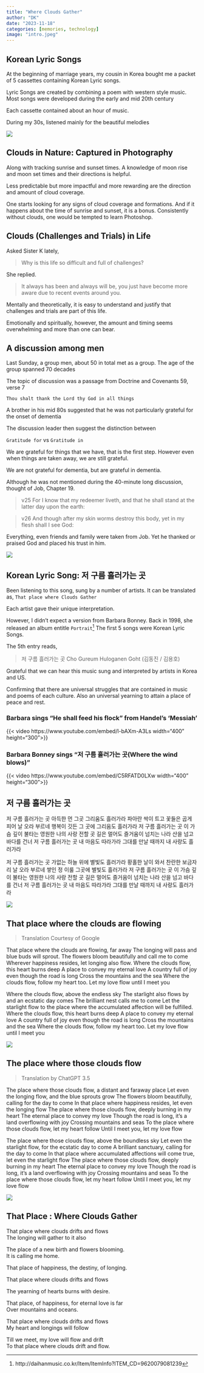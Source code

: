 ```yaml
---
title: "Where Clouds Gather"
author: "DK"
date: "2023-11-18"
categories: [memories, technology]
image: "intro.jpeg"
---
```


## Korean Lyric Songs

At the beginning of marriage years, my cousin in Korea bought me a packet of 5 cassettes containing Korean Lyric songs.

Lyric Songs are created by combining a poem with western style music.
Most songs were developed during the early and mid 20th century

Each cassette contained about an hour of music.

During my 30s, listened mainly for the beautiful melodies

![](timp_clouds.jpeg)

## Clouds in Nature: Captured in Photography

Along with tracking sunrise and sunset times.
A knowledge of moon rise and moon set times and their directions is helpful.

Less predictable but more impactful and more rewarding are the direction and amount of cloud coverage.

One starts looking for any signs of cloud coverage and formations.
And if it happens about the time of sunrise and sunset, it is a bonus.
Consistently without clouds, one would be tempted to learn Photoshop.

## Clouds (Challenges and Trials) in Life

Asked Sister K lately,

> Why is this life so difficult and full of challenges?

She replied.

> It always has been and always will be, you just have become more aware due to recent events around you.

Mentally and theoretically, it is easy to understand and justify that challenges and trials are part of this life.

Emotionally and spiritually, however, the amount and timing seems overwhelming and more than one can bear.

## A discussion among men

Last Sunday, a group men, about 50 in total met as a group.
The age of the group spanned 70 decades

The topic of discussion was a passage from Doctrine and Covenants 59, verse 7

`Thou shalt thank the Lord thy God in all things`

A brother in his mid 80s suggested that he was not particularly grateful for the onset of dementia

The discussion leader then suggest the distinction between

`Gratitude for` vs `Gratitude in`

We are grateful for things that we have, that is the first step.
However even when things are taken away, we are still grateful.

We are not grateful for dementia, but are grateful in dementia.

Although he was not mentioned during the 40-minute long discussion, thought of Job, Chapter 19.

> v25 For I know that my redeemer liveth, and that he shall stand at the latter day upon the earth:

> v26 And though after my skin worms destroy this body, yet in my flesh shall I see God:

Everything, even friends and family were taken from Job.
Yet he thanked or praised God and placed his trust in him.

![](main2.jpeg)

## Korean Lyric Song: 저 구름 흘러가는 곳

Been listening to this song, sung by a number of artists.
It can be translated as, `That place where Clouds Gather`

Each artist gave their unique interpretation.

However, I didn't expect a version from Barbara Bonney.
Back in 1998, she released an album entitle `Portrait`^[http://daihanmusic.co.kr/Item/ItemInfo?ITEM_CD=9620079081239]
The first 5 songs were Korean Lyric Songs.

The 5th entry reads, 

>저 구름 흘러가는 곳 Cho Gureum Huloganen Goht (김동진 / 김용호)

Grateful that we can hear this music sung and interpreted by artists in Korea and US.

Confirming that there are universal struggles that are contained in music and poems of each culture.
Also an universal yearning to attain a place of peace and rest.

### Barbara sings "He shall feed his flock" from Handel's 'Messiah'
{{< video https://www.youtube.com/embed/l-bAXm-A3Ls width="400" height="300">}}

### Barbara Bonney sings "저 구름 흘러가는 곳(Where the wind blows)"
{{< video https://www.youtube.com/embed/C5RFATD0LXw width="400" height="300">}}

## 저 구름 흘러가는 곳

저 구름 흘러가는 곳 아득한 먼 그곳
그리움도 흘러가라 파아란 싹이 트고
꽃들은 곱게 피어 날 오라 부르네
행복이 깃든 그 곳에 그리움도 흘러가라
저 구름 흘러가는 곳 이 가슴 깊이 불타는
영원한 나의 사랑 전할 곳
길은 멀어도 즐거움이 넘치는 나라
산을 넘고 바다를 건너
저 구름 흘러가는 곳 내 마음도 따라가라
그대를 만날 때까지 내 사랑도 흘러가라

저 구름 흘러가는 곳 가없는 하늘 위에
별빛도 흘러가라 황홀한 날이 와서
찬란한 보금자리 날 오라 부르네
쌓인 정 이룰 그곳에 별빛도 흘러가라
저 구름 흘러가는 곳 이 가슴 깊이 불타는
영원한 나의 사랑 전할 곳
길은 멀어도 즐거움이 넘치는 나라
산을 넘고 바다를 건너
저 구름 흘러가는 곳 내 마음도 따라가라
그대를 만날 때까지 내 사랑도 흘러가라

![](main1.jpeg)

## That place where the clouds are flowing

> Translation Courtesy of Google

That place where the clouds are flowing, far away
The longing will pass and blue buds will sprout.
The flowers bloom beautifully and call me to come
Wherever happiness resides, let longing also flow.
Where the clouds flow, this heart burns deep
A place to convey my eternal love
A country full of joy even though the road is long
Cross the mountains and the sea
Where the clouds flow, follow my heart too.
Let my love flow until I meet you

Where the clouds flow, above the endless sky
The starlight also flows by and an ecstatic day comes
The brilliant nest calls me to come
Let the starlight flow to the place where the accumulated affection will be fulfilled.
Where the clouds flow, this heart burns deep
A place to convey my eternal love
A country full of joy even though the road is long
Cross the mountains and the sea
Where the clouds flow, follow my heart too.
Let my love flow until I meet you

![](main4.jpeg)

## The place where those clouds flow

> Translation by ChatGPT 3.5

The place where those clouds flow, a distant and faraway place
Let even the longing flow, and the blue sprouts grow
The flowers bloom beautifully, calling for the day to come
In that place where happiness resides, let even the longing flow
The place where those clouds flow, deeply burning in my heart
The eternal place to convey my love
Though the road is long, it's a land overflowing with joy
Crossing mountains and seas
To the place where those clouds flow, let my heart follow
Until I meet you, let my love flow

The place where those clouds flow, above the boundless sky
Let even the starlight flow, for the ecstatic day to come
A brilliant sanctuary, calling for the day to come
In that place where accumulated affections will come true, let even the starlight flow
The place where those clouds flow, deeply burning in my heart
The eternal place to convey my love
Though the road is long, it's a land overflowing with joy
Crossing mountains and seas
To the place where those clouds flow, let my heart follow
Until I meet you, let my love flow

![](main3.jpg)

## That Place : Where Clouds Gather

That place where clouds drifts and flows  
The longing will gather to it also

The place of a new birth and flowers blooming.  
It is calling me home.

That place of happiness, the destiny, of longing.

That place where clouds drifts and flows

The yearning of hearts burns with desire.

That place, of happiness, for eternal love is far  
Over mountains and oceans.

That place where clouds drifts and flows  
My heart and longings will follow

Till we meet, my love will flow and drift  
To that place where clouds drift and flow.

